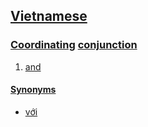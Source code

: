 ==[[Vietnamese]]==

===[[Coordinating conjunction|Coordinating]] [[conjunction]]===
#[[and]]

====[[Synonym]]s====
*[[với]]